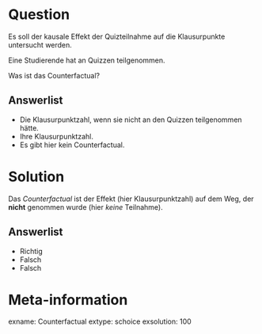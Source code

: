 Question
========

Es soll der kausale Effekt der Quizteilnahme auf die Klausurpunkte untersucht werden.

Eine Studierende hat an Quizzen teilgenommen. 

Was ist das Counterfactual?

Answerlist
----------
* Die Klausurpunktzahl, wenn sie nicht an den Quizzen teilgenommen hätte.
* Ihre Klausurpunktzahl.
* Es gibt hier kein Counterfactual.

Solution
========

Das *Counterfactual* ist der Effekt (hier Klausurpunktzahl) auf dem Weg, der **nicht** genommen wurde (hier *keine* Teilnahme).

Answerlist
----------
* Richtig
* Falsch
* Falsch


Meta-information
================
exname: Counterfactual
extype: schoice
exsolution: 100